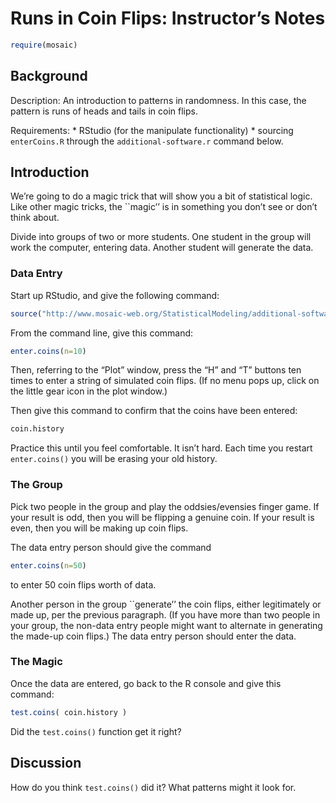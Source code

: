 Runs in Coin Flips: Instructor's Notes
========================================================

```r
require(mosaic)
```

## Background 

Description:
An introduction to patterns in randomness.  In this case, the pattern is runs of heads and tails in coin flips.

Requirements:
* RStudio (for the manipulate functionality)
* sourcing `enterCoins.R` through the `additional-software.r` command below.

## Introduction

We're going to do a magic trick that will show you a bit of statistical logic.  Like other magic tricks, the ``magic'' is in something you don't see or don't think about.

Divide into groups of two or more students.  One student in the group will work the computer, entering data.  Another student will generate the data.

### Data Entry

Start up RStudio, and give the following command:
```r
source("http://www.mosaic-web.org/StatisticalModeling/additional-software.r")
```

From the command line, give this command:
```r
enter.coins(n=10)
```
Then, referring to the "Plot" window, press the "H" and "T" buttons ten times to enter a string of simulated coin flips.  (If no menu pops up, click on the little gear icon in the plot window.)

Then give this command to confirm that the coins have been entered:
```r
coin.history
```

Practice this until you feel comfortable.  It isn't hard.  Each time you restart `enter.coins()` you will be erasing your old history.

### The Group

Pick two people in the group and play the oddsies/evensies finger game.  If your result is odd, then you will be flipping a genuine coin.  If your result is even, then you will be making up coin flips.

The data entry person should give the command
```r
enter.coins(n=50)
```
to enter 50 coin flips worth of data.

Another person in the group ``generate'' the coin flips, either legitimately or made up, per the previous paragraph.  (If you have more than two people in your group, the non-data entry people might want to alternate in generating the made-up coin flips.) The data entry person should enter the data.

### The Magic

Once the data are entered, go back to the R console and give this command:
```r
test.coins( coin.history )
```

Did the `test.coins()` function get it right?

## Discussion

How do you think `test.coins()` did it?  What patterns might it look for.